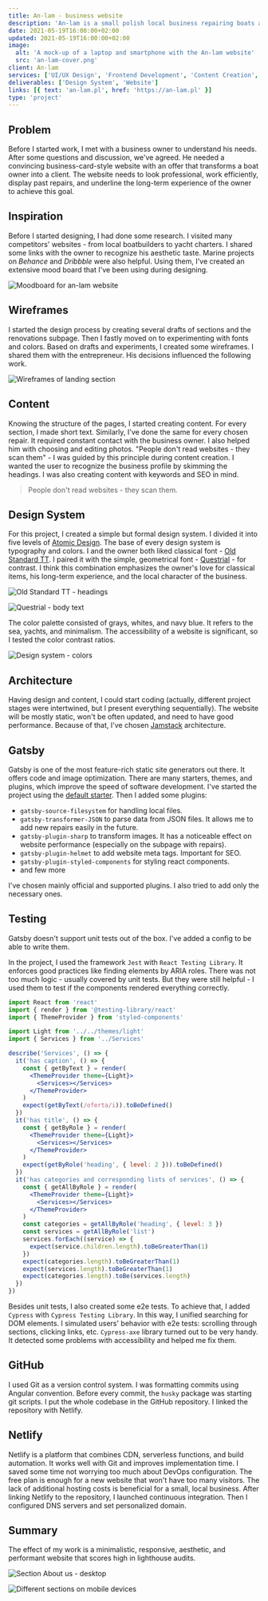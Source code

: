 ```yaml
---
title: An-lam - business website
description: 'An-lam is a small polish local business repairing boats and yachts. Its niche character makes it interesting also for distant clients.'
date: 2021-05-19T16:00:00+02:00
updated: 2021-05-19T16:00:00+02:00
image:
  alt: 'A mock-up of a laptop and smartphone with the An-lam website'
  src: 'an-lam-cover.png'
client: An-lam
services: ['UI/UX Design', 'Frontend Development', 'Content Creation', 'DevOps']
deliverables: ['Design System', 'Website']
links: [{ text: 'an-lam.pl', href: 'https://an-lam.pl' }]
type: 'project'
---
```


## Problem

Before I started work, I met with a business owner to understand his needs. After some questions and discussion, we've agreed. He needed a convincing business-card-style website with an offer that transforms a boat owner into a client. The website needs to look professional, work efficiently, display past repairs, and underline the long-term experience of the owner to achieve this goal.

## Inspiration

Before I started designing, I had done some research. I visited many competitors' websites - from local boatbuilders to yacht charters. I shared some links with the owner to recognize his aesthetic taste. Marine projects on _Behance_ and _Dribbble_ were also helpful. Using them, I've created an extensive mood board that I've been using during designing.

![Moodboard for an-lam website](moodboard.png)

## Wireframes

I started the design process by creating several drafts of sections and the renovations subpage. Then I fastly moved on to experimenting with fonts and colors. Based on drafts and experiments, I created some wireframes. I shared them with the entrepreneur. His decisions influenced the following work.

![Wireframes of landing section](wireframes.png)

## Content

Knowing the structure of the pages, I started creating content. For every section, I made short text. Similarly, I've done the same for every chosen repair. It required constant contact with the business owner. I also helped him with choosing and editing photos. "People don't read websites - they scan them" - I was guided by this principle during content creation. I wanted the user to recognize the business profile by skimming the headings. I was also creating content with keywords and SEO in mind.

> People don't read websites - they scan them.

## Design System

For this project, I created a simple but formal design system. I divided it into five levels of [Atomic Design](https://bradfrost.com/blog/post/atomic-web-design/). The base of every design system is typography and colors. I and the owner both liked classical font - [Old Standard TT](https://fonts.google.com/specimen/Old+Standard+TT). I paired it with the simple, geometrical font - [Questrial](https://fonts.google.com/specimen/Questrial) - for contrast. I think this combination emphasizes the owner's love for classical items, his long-term experience, and the local character of the business.

![Old Standard TT - headings](old-standard-tt.png)

![Questrial - body text](questrial.png)

The color palette consisted of grays, whites, and navy blue. It refers to the sea, yachts, and minimalism. The accessibility of a website is significant, so I tested the color contrast ratios.

![Design system - colors](design-system-colors.png)

## Architecture

Having design and content, I could start coding (actually, different project stages were intertwined, but I present everything sequentially). The website will be mostly static, won't be often updated, and need to have good performance. Because of that, I've chosen [Jamstack](/blog/jamstack-what-why-how/) architecture.

## Gatsby

Gatsby is one of the most feature-rich static site generators out there. It offers code and image optimization. There are many starters, themes, and plugins, which improve the speed of software development. I've started the project using the [default starter](https://www.gatsbyjs.com/starters/gatsbyjs/gatsby-starter-default). Then I added some plugins:

- `gatsby-source-filesystem` for handling local files.
- `gatsby-transformer-JSON` to parse data from JSON files. It allows me to add new repairs easily in the future.
- `gatsby-plugin-sharp` to transform images. It has a noticeable effect on website performance (especially on the subpage with repairs).
- `gatsby-plugin-helmet` to add website meta tags. Important for SEO.
- `gatsby-plugin-styled-components` for styling react components.
- and few more

I've chosen mainly official and supported plugins. I also tried to add only the necessary ones.

## Testing

Gatsby doesn't support unit tests out of the box. I've added a config to be able to write them.

In the project, I used the framework `Jest` with `React Testing Library`. It enforces good practices like finding elements by ARIA roles. There was not too much logic - usually covered by unit tests. But they were still helpful - I used them to test if the components rendered everything correctly.

```jsx
import React from 'react'
import { render } from '@testing-library/react'
import { ThemeProvider } from 'styled-components'

import Light from '../../themes/light'
import { Services } from '../Services'

describe('Services', () => {
  it('has caption', () => {
    const { getByText } = render(
      <ThemeProvider theme={Light}>
        <Services></Services>
      </ThemeProvider>
    )
    expect(getByText(/oferta/i)).toBeDefined()
  })
  it('has title', () => {
    const { getByRole } = render(
      <ThemeProvider theme={Light}>
        <Services></Services>
      </ThemeProvider>
    )
    expect(getByRole('heading', { level: 2 })).toBeDefined()
  })
  it('has categories and corresponding lists of services', () => {
    const { getAllByRole } = render(
      <ThemeProvider theme={Light}>
        <Services></Services>
      </ThemeProvider>
    )
    const categories = getAllByRole('heading', { level: 3 })
    const services = getAllByRole('list')
    services.forEach((service) => {
      expect(service.children.length).toBeGreaterThan(1)
    })
    expect(categories.length).toBeGreaterThan(1)
    expect(services.length).toBeGreaterThan(1)
    expect(categories.length).toBe(services.length)
  })
})
```

Besides unit tests, I also created some e2e tests. To achieve that, I added `Cypress` with `Cypress Testing Library`. In this way, I unified searching for DOM elements. I simulated users' behavior with e2e tests: scrolling through sections, clicking links, etc. `Cypress-axe` library turned out to be very handy. It detected some problems with accessibility and helped me fix them.

## GitHub

I used Git as a version control system. I was formatting commits using Angular convention. Before every commit, the `husky` package was starting git scripts. I put the whole codebase in the GitHub repository. I linked the repository with Netlify.

## Netlify

Netlify is a platform that combines CDN, serverless functions, and build automation. It works well with Git and improves implementation time. I saved some time not worrying too much about DevOps configuration. The free plan is enough for a new website that won't have too many visitors. The lack of additional hosting costs is beneficial for a small, local business. After linking Netlify to the repository, I launched continuous integration. Then I configured DNS servers and set personalized domain.

## Summary

The effect of my work is a minimalistic, responsive, aesthetic, and performant website that scores high in lighthouse audits.

![Section About us - desktop](about-us.png)

![Different sections on mobile devices](sections-mobile.png)
